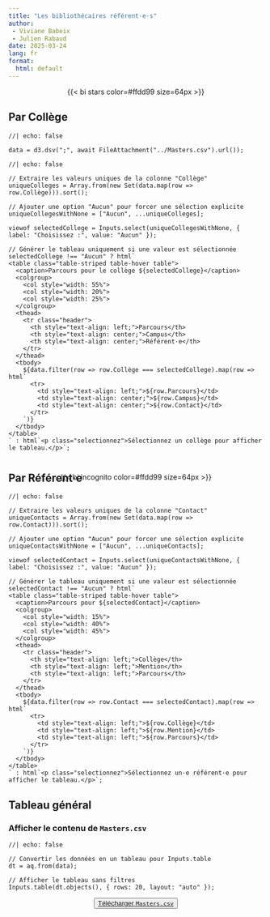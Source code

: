 ```yaml
---
title: "Les bibliothécaires référent·e·s"
author: 
 - Viviane Babeix
 - Julien Rabaud
date: 2025-03-24
lang: fr
format:
  html: default
---
```


::: {style="text-align: center;"}
{{< bi stars color=#ffdd99 size=64px >}}
:::

## Par Collège

```ojs
//| echo: false

data = d3.dsv(";", await FileAttachment("../Masters.csv").url());
```

```ojs
//| echo: false

// Extraire les valeurs uniques de la colonne "Collège"
uniqueColleges = Array.from(new Set(data.map(row => row.Collège))).sort();

// Ajouter une option "Aucun" pour forcer une sélection explicite
uniqueCollegesWithNone = ["Aucun", ...uniqueColleges];

viewof selectedCollege = Inputs.select(uniqueCollegesWithNone, { label: "Choisissez :", value: "Aucun" });

// Générer le tableau uniquement si une valeur est sélectionnée
selectedCollege !== "Aucun" ? html`
<table class="table-striped table-hover table">
  <caption>Parcours pour le collège ${selectedCollege}</caption>
  <colgroup>
    <col style="width: 55%">
    <col style="width: 20%">
    <col style="width: 25%">
  </colgroup>
  <thead>
    <tr class="header">
      <th style="text-align: left;">Parcours</th>
      <th style="text-align: center;">Campus</th>
      <th style="text-align: center;">Référent·e</th>
    </tr>
  </thead>
  <tbody>
    ${data.filter(row => row.Collège === selectedCollege).map(row => html`
      <tr>
        <td style="text-align: left;">${row.Parcours}</td>
        <td style="text-align: center;">${row.Campus}</td>
        <td style="text-align: center;">${row.Contact}</td>
      </tr>
    `)}
  </tbody>
</table>
` : html`<p class="selectionnez">Sélectionnez un collège pour afficher le tableau.</p>`;
```

::: {style="text-align:center;margin-top:3em;margin-bottom:-3rem;"}
{{< bi incognito color=#ffdd99 size=64px >}}
:::

## Par Référent·e

```ojs
//| echo: false

// Extraire les valeurs uniques de la colonne "Contact"
uniqueContacts = Array.from(new Set(data.map(row => row.Contact))).sort();

// Ajouter une option "Aucun" pour forcer une sélection explicite
uniqueContactsWithNone = ["Aucun", ...uniqueContacts];

viewof selectedContact = Inputs.select(uniqueContactsWithNone, { label: "Choisissez :", value: "Aucun" });

// Générer le tableau uniquement si une valeur est sélectionnée
selectedContact !== "Aucun" ? html`
<table class="table-striped table-hover table">
  <caption>Parcours pour ${selectedContact}</caption>
  <colgroup>
    <col style="width: 15%">
    <col style="width: 40%">
    <col style="width: 45%">
  </colgroup>
  <thead>
    <tr class="header">
      <th style="text-align: left;">Collège</th>
      <th style="text-align: left;">Mention</th>
      <th style="text-align: left;">Parcours</th>
    </tr>
  </thead>
  <tbody>
    ${data.filter(row => row.Contact === selectedContact).map(row => html`
      <tr>
        <td style="text-align: left;">${row.Collège}</td>
        <td style="text-align: left;">${row.Mention}</td>
        <td style="text-align: left;">${row.Parcours}</td>
      </tr>
    `)}
  </tbody>
</table>
` : html`<p class="selectionnez">Sélectionnez un·e référent·e pour afficher le tableau.</p>`;
```

## Tableau général

::: {.callout-note collapse="true"}
### Afficher le contenu de `Masters.csv`

```ojs
//| echo: false

// Convertir les données en un tableau pour Inputs.table
dt = aq.from(data);

// Afficher le tableau sans filtres
Inputs.table(dt.objects(), { rows: 20, layout: "auto" });
```
:::

::: {#boutonTemplate style="text-align:center"}
<button>[Télécharger `Masters.csv`](../Masters.csv){download="Masters.csv" target="_blank"}</button>
:::

```{=html}
<script>
document.addEventListener("DOMContentLoaded", function() {
  const applySortingAndFiltering = (table) => {
    const headers = table.querySelectorAll("th");
    const tbody = table.querySelector("tbody");

    // Ajouter des champs de filtre sous chaque en-tête
    const filterRow = document.createElement("tr");
    headers.forEach((header, index) => {
      const filterCell = document.createElement("td");
      const input = document.createElement("input");
      input.type = "text";
      input.placeholder = "Filtrer...";
      input.style.width = "100%";
      input.addEventListener("input", () => {
        const filters = Array.from(filterRow.querySelectorAll("input")).map(input => input.value.toLowerCase());
        const rows = Array.from(tbody.querySelectorAll("tr"));
        rows.forEach(row => {
          const cells = Array.from(row.children);
          const matches = cells.every((cell, i) => {
            return filters[i] === "" || cell.textContent.toLowerCase().includes(filters[i]);
          });
          row.style.display = matches ? "" : "none";
        });
      });
      filterCell.appendChild(input);
      filterRow.appendChild(filterCell);
    });
    table.querySelector("thead").appendChild(filterRow);

    // Ajouter le tri
    headers.forEach((header, index) => {
      header.style.cursor = "pointer";
      header.addEventListener("click", () => {
        const rows = Array.from(tbody.querySelectorAll("tr"));

        // Supprimer les classes 'asc' et 'desc' des autres colonnes
        headers.forEach(h => {
          if (h !== header) {
            h.classList.remove("asc", "desc");
          }
        });

        // Basculer les classes 'asc' et 'desc' pour la colonne cliquée
        const isAscending = header.classList.toggle("asc");
        header.classList.toggle("desc", !isAscending);

        // Trier les lignes
        rows.sort((rowA, rowB) => {
          const cellA = rowA.children[index].textContent.trim();
          const cellB = rowB.children[index].textContent.trim();
          return isAscending
            ? cellA.localeCompare(cellB, undefined, { numeric: true })
            : cellB.localeCompare(cellA, undefined, { numeric: true });
        });

        // Réinsérer les lignes triées dans le tableau
        rows.forEach(row => tbody.appendChild(row));
      });
    });
  };

  const observer = new MutationObserver((mutations) => {
    mutations.forEach((mutation) => {
      mutation.addedNodes.forEach((node) => {
        if (node.tagName === "TABLE" && node.classList.contains("table-striped")) {
          applySortingAndFiltering(node);
        }
      });
    });
  });

  // Observer les changements dans le DOM
  observer.observe(document.body, { childList: true, subtree: true });

  // Appliquer le tri et les filtres aux tableaux déjà présents
  document.querySelectorAll("table.table-striped").forEach(applySortingAndFiltering);
});
</script>
```

```{=html}
<style>
th.asc::after {
  content: " ▲";
}
th.desc::after {
  content: " ▼";
}
input[type="text"] {
  padding: 5px;
  box-sizing: border-box;
}
</style>
```